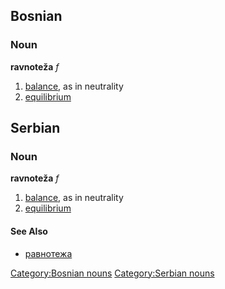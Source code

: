 ==Bosnian==
===Noun===
'''ravnoteža''' ''f''
[[Category:Bosnian nouns]]
#[[balance]], as in neutrality
#[[equilibrium]]

==Serbian==
===Noun===
'''ravnoteža''' ''f''
[[Category:Serbian nouns]]
#[[balance]], as in neutrality
#[[equilibrium]]
====See Also====
*[[равнотежа]]